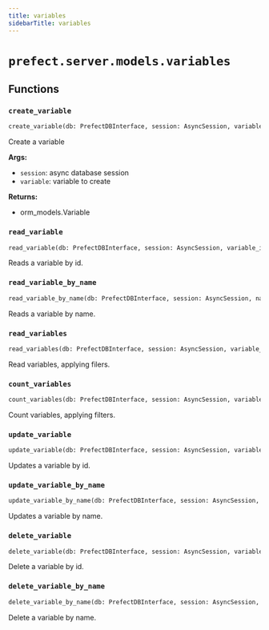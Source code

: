 ```yaml
---
title: variables
sidebarTitle: variables
---
```


# `prefect.server.models.variables`

## Functions

### `create_variable` <sup><a href="https://github.com/prefecthq/prefect/blob/main/src/prefect/server/models/variables.py#L13" target="_blank"><Icon icon="github" style="width: 14px; height: 14px;" /></a></sup>

```python
create_variable(db: PrefectDBInterface, session: AsyncSession, variable: VariableCreate) -> orm_models.Variable
```


Create a variable

**Args:**
- `session`: async database session
- `variable`: variable to create

**Returns:**
- orm_models.Variable


### `read_variable` <sup><a href="https://github.com/prefecthq/prefect/blob/main/src/prefect/server/models/variables.py#L34" target="_blank"><Icon icon="github" style="width: 14px; height: 14px;" /></a></sup>

```python
read_variable(db: PrefectDBInterface, session: AsyncSession, variable_id: UUID) -> Optional[orm_models.Variable]
```


Reads a variable by id.


### `read_variable_by_name` <sup><a href="https://github.com/prefecthq/prefect/blob/main/src/prefect/server/models/variables.py#L48" target="_blank"><Icon icon="github" style="width: 14px; height: 14px;" /></a></sup>

```python
read_variable_by_name(db: PrefectDBInterface, session: AsyncSession, name: str) -> Optional[orm_models.Variable]
```


Reads a variable by name.


### `read_variables` <sup><a href="https://github.com/prefecthq/prefect/blob/main/src/prefect/server/models/variables.py#L62" target="_blank"><Icon icon="github" style="width: 14px; height: 14px;" /></a></sup>

```python
read_variables(db: PrefectDBInterface, session: AsyncSession, variable_filter: Optional[filters.VariableFilter] = None, sort: sorting.VariableSort = sorting.VariableSort.NAME_ASC, offset: Optional[int] = None, limit: Optional[int] = None) -> Sequence[orm_models.Variable]
```


Read variables, applying filers.


### `count_variables` <sup><a href="https://github.com/prefecthq/prefect/blob/main/src/prefect/server/models/variables.py#L88" target="_blank"><Icon icon="github" style="width: 14px; height: 14px;" /></a></sup>

```python
count_variables(db: PrefectDBInterface, session: AsyncSession, variable_filter: Optional[filters.VariableFilter] = None) -> int
```


Count variables, applying filters.


### `update_variable` <sup><a href="https://github.com/prefecthq/prefect/blob/main/src/prefect/server/models/variables.py#L107" target="_blank"><Icon icon="github" style="width: 14px; height: 14px;" /></a></sup>

```python
update_variable(db: PrefectDBInterface, session: AsyncSession, variable_id: UUID, variable: VariableUpdate) -> bool
```


Updates a variable by id.


### `update_variable_by_name` <sup><a href="https://github.com/prefecthq/prefect/blob/main/src/prefect/server/models/variables.py#L127" target="_blank"><Icon icon="github" style="width: 14px; height: 14px;" /></a></sup>

```python
update_variable_by_name(db: PrefectDBInterface, session: AsyncSession, name: str, variable: VariableUpdate) -> bool
```


Updates a variable by name.


### `delete_variable` <sup><a href="https://github.com/prefecthq/prefect/blob/main/src/prefect/server/models/variables.py#L144" target="_blank"><Icon icon="github" style="width: 14px; height: 14px;" /></a></sup>

```python
delete_variable(db: PrefectDBInterface, session: AsyncSession, variable_id: UUID) -> bool
```


Delete a variable by id.


### `delete_variable_by_name` <sup><a href="https://github.com/prefecthq/prefect/blob/main/src/prefect/server/models/variables.py#L158" target="_blank"><Icon icon="github" style="width: 14px; height: 14px;" /></a></sup>

```python
delete_variable_by_name(db: PrefectDBInterface, session: AsyncSession, name: str) -> bool
```


Delete a variable by name.

